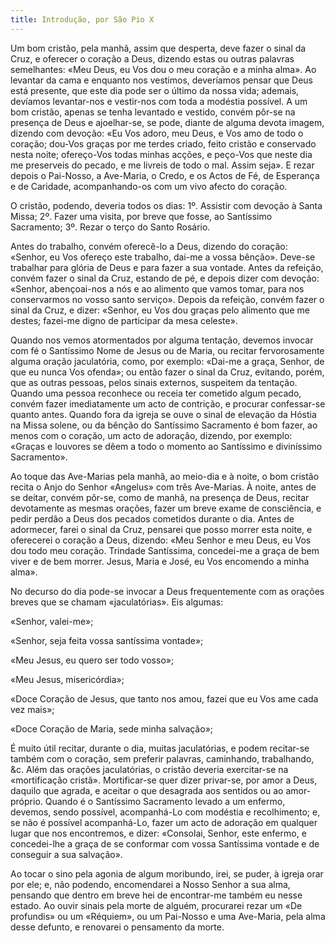 ```yaml
---
title: Introdução, por São Pio X
---
```


Um bom cristão, pela manhã, assim que desperta, deve fazer o sinal da Cruz, e oferecer o coração a Deus, dizendo estas ou outras palavras semelhantes: «Meu Deus, eu Vos dou o meu coração e a minha alma». Ao levantar da cama e enquanto nos vestimos, deveríamos pensar que Deus está presente, que este dia pode ser o último da nossa vida; ademais, devíamos levantar-nos e vestir-nos com toda a modéstia possível. A um bom cristão, apenas se tenha levantado e vestido, convém pôr-se na presença de Deus e ajoelhar-se, se pode, diante de alguma devota imagem, dizendo com devoção: «Eu Vos adoro, meu Deus, e Vos amo de todo o coração; dou-Vos graças por me terdes criado, feito cristão e conservado nesta noite; ofereço-Vos todas minhas acções, e peço-Vos que neste dia me preserveis do pecado, e me livreis de todo o mal. Assim seja». E rezar depois o Pai-Nosso, a Ave-Maria, o Credo, e os Actos de Fé, de Esperança e de Caridade, acompanhando-os com um vivo afecto do coração.

O cristão, podendo, deveria todos os dias: 1º. Assistir com devoção à Santa Missa; 2º. Fazer uma visita, por breve que fosse, ao Santíssimo Sacramento; 3º. Rezar o terço do Santo Rosário.

Antes do trabalho, convém oferecê-lo a Deus, dizendo do coração: «Senhor, eu Vos ofereço este trabalho, dai-me a vossa bênção». Deve-se trabalhar para glória de Deus e para fazer a sua vontade. Antes da refeição, convém fazer o sinal da Cruz, estando de pé, e depois dizer com devoção: «Senhor, abençoai-nos a nós e ao alimento que vamos tomar, para nos conservarmos no vosso santo serviço». Depois da refeição, convém fazer o sinal da Cruz, e dizer: «Senhor, eu Vos dou graças pelo alimento que me destes; fazei-me digno de participar da mesa celeste».

Quando nos vemos atormentados por alguma tentação, devemos invocar com fé o Santíssimo Nome de Jesus ou de Maria, ou recitar fervorosamente alguma oração jaculatória, como, por exemplo: «Dai-me a graça, Senhor, de que eu nunca Vos ofenda»; ou então fazer o sinal da Cruz, evitando, porém, que as outras pessoas, pelos sinais externos, suspeitem da tentação. Quando uma pessoa reconhece ou receia ter cometido algum pecado, convém fazer imediatamente um acto de contrição, e procurar confessar-se quanto antes. Quando fora da igreja se ouve o sinal de elevação da Hóstia na Missa solene, ou da bênção do Santíssimo Sacramento é bom fazer, ao menos com o coração, um acto de adoração, dizendo, por exemplo: «Graças e louvores se dêem a todo o momento ao Santíssimo e diviníssimo Sacramento».

Ao toque das Ave-Marias pela manhã, ao meio-dia e à noite, o bom cristão recita o Anjo do Senhor «Angelus» com três Ave-Marias. À noite, antes de se deitar, convém pôr-se, como de manhã, na presença de Deus, recitar devotamente as mesmas orações, fazer um breve exame de consciência, e pedir perdão a Deus dos pecados cometidos durante o dia. Antes de adormecer, farei o sinal da Cruz, pensarei que posso morrer esta noite, e oferecerei o coração a Deus, dizendo: «Meu Senhor e meu Deus, eu Vos dou todo meu coração. Trindade Santíssima, concedei-me a graça de bem viver e de bem morrer. Jesus, Maria e José, eu Vos encomendo a minha alma».

No decurso do dia pode-se invocar a Deus frequentemente com as orações breves que se chamam «jaculatórias». Eis algumas:

«Senhor, valei-me»;

«Senhor, seja feita vossa santíssima vontade»;

«Meu Jesus, eu quero ser todo vosso»;

«Meu Jesus, misericórdia»;

«Doce Coração de Jesus, que tanto nos amou, fazei que eu Vos ame cada vez mais»;

«Doce Coração de Maria, sede minha salvação»;

É muito útil recitar, durante o dia, muitas jaculatórias, e podem recitar-se também com o coração, sem preferir palavras, caminhando, trabalhando, \&c. Além das orações jaculatórias, o cristão deveria exercitar-se na «mortificação cristã». Mortificar-se quer dizer privar-se, por amor a Deus, daquilo que agrada, e aceitar o que desagrada aos sentidos ou ao amor-próprio. Quando é o Santíssimo Sacramento levado a um enfermo, devemos, sendo possível, acompanhá-Lo com modéstia e recolhimento; e, se não é possível acompanhá-Lo, fazer um acto de adoração em qualquer lugar que nos encontremos, e dizer: «Consolai, Senhor, este enfermo, e concedei-lhe a graça de se conformar com vossa Santíssima vontade e de conseguir a sua salvação».

Ao tocar o sino pela agonia de algum moribundo, irei, se puder, à igreja orar por ele; e, não podendo, encomendarei a Nosso Senhor a sua alma, pensando que dentro em breve hei de encontrar-me também eu nesse estado. Ao ouvir sinais pela morte de alguém, procurarei rezar um «De profundis» ou um «Réquiem», ou um Pai-Nosso e uma Ave-Maria, pela alma desse defunto, e renovarei o pensamento da morte.
